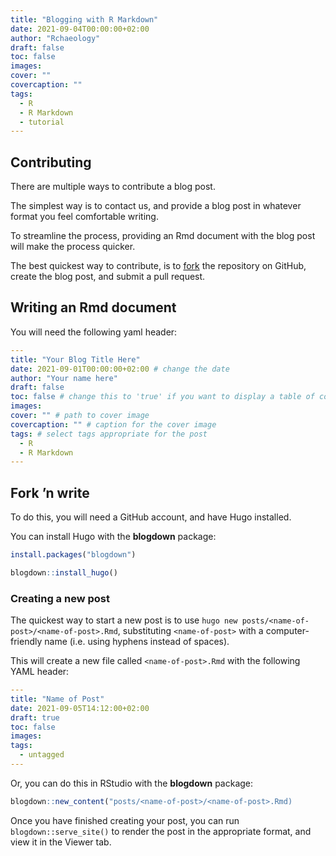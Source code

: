 ```yaml
---
title: "Blogging with R Markdown"
date: 2021-09-04T00:00:00+02:00
author: "Rchaeology"
draft: false
toc: false
images:
cover: ""
covercaption: ""
tags:
  - R
  - R Markdown
  - tutorial
---
```


## Contributing

There are multiple ways to contribute a blog post. 

The simplest way is to contact us, and provide a blog post in whatever format you
feel comfortable writing.

To streamline the process, providing an Rmd document with the blog post will 
make the process quicker.

The best quickest way to contribute, is to [fork](#fork) the repository on GitHub, create the blog
post, and submit a pull request.

## Writing an Rmd document

You will need the following yaml header:

```yaml
---
title: "Your Blog Title Here"
date: 2021-09-01T00:00:00+02:00 # change the date
author: "Your name here"
draft: false
toc: false # change this to 'true' if you want to display a table of contents
images:
cover: "" # path to cover image
covercaption: "" # caption for the cover image
tags: # select tags appropriate for the post
  - R
  - R Markdown
---
```

## Fork 'n write {#fork}

To do this, you will need a GitHub account, and have Hugo installed.

You can install Hugo with the **blogdown** package:

```r
install.packages("blogdown")

blogdown::install_hugo()
```

### Creating a new post

The quickest way to start a new post is to use `hugo new posts/<name-of-post>/<name-of-post>.Rmd`,
substituting `<name-of-post>` with a computer-friendly name (i.e. using hyphens instead
of spaces).

This will create a new file called `<name-of-post>.Rmd` with the following YAML
header:

```yaml
---
title: "Name of Post"
date: 2021-09-05T14:12:00+02:00
draft: true
toc: false
images:
tags:
  - untagged
---
```

Or, you can do this in RStudio with the **blogdown** package:

```r
blogdown::new_content("posts/<name-of-post>/<name-of-post>.Rmd)
```

Once you have finished creating your post, you can run `blogdown::serve_site()`
to render the post in the appropriate format, and view it in the Viewer tab.